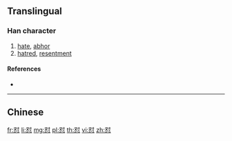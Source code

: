 {{also|懟}}
==Translingual==

===Han character===
{{Han char|rn=61|rad=心|as=05|sn=8|four=|canj=EIP|ids=⿱对心}}

# [[hate]], [[abhor]]
# [[hatred]], [[resentment]]

====References====
* {{Han ref|kx=0383.111|hdz=42282.050|uh=603C|ud=24636}}

----

==Chinese==
{{zh-see|懟}}

[[fr:怼]]
[[li:怼]]
[[mg:怼]]
[[pl:怼]]
[[th:怼]]
[[vi:怼]]
[[zh:怼]]